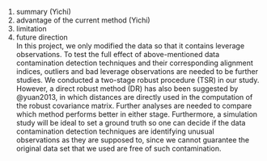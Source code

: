 1. summary (Yichi)
2. advantage of the current method (Yichi)
3. limitation
4. future direction  
In this project, we only modified the data so that it contains leverage observations. To test the full effect of above-mentioned data contamination detection techniques and their corresponding alignment indices, outliers and bad leverage observations are needed to be further studies. We conducted a two-stage robust procedure (TSR) in our study. However, a direct robust method (DR) has also been suggested by @yuan2013, in which distances are directly used in the computation of the robust covariance matrix. Further analyses are needed to compare which method performs better in either stage. Furthermore, a simulation study will be ideal to set a ground truth so one can decide if the data contamination detection techniques are identifying unusual observations as they are supposed to, since we cannot guarantee the original data set that we used are free of such contamination.
